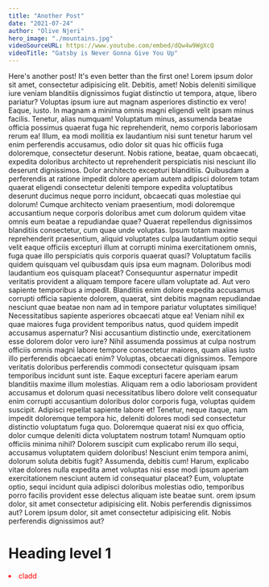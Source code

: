 ```yaml
---
title: "Another Post"
date: "2021-07-24"
author: "Olive Njeri"
hero_image: "./mountains.jpg"
videoSourceURL: https://www.youtube.com/embed/dQw4w9WgXcQ
videoTitle: "Gatsby is Never Gonna Give You Up"
---
```


Here's another post! It's even better than the first one!
Lorem ipsum dolor sit amet, consectetur adipisicing elit. Debitis, amet! Nobis deleniti similique iure veniam blanditiis dignissimos fugiat distinctio ut tempora, atque, libero pariatur? Voluptas ipsum iure aut magnam asperiores distinctio ex vero! Eaque, iusto. In magnam a minima omnis magni eligendi velit ipsam minus facilis. Tenetur, alias numquam! Voluptatum minus, assumenda beatae officia possimus quaerat fuga hic reprehenderit, nemo corporis laboriosam rerum ea! Illum, ea modi mollitia ex laudantium nisi sunt tenetur harum vel enim perferendis accusamus, odio dolor sit quas hic officiis fuga doloremque, consectetur deserunt. Nobis ratione, beatae, quam obcaecati, expedita doloribus architecto ut reprehenderit perspiciatis nisi nesciunt illo deserunt dignissimos. Dolor architecto excepturi blanditiis. Quibusdam a perferendis at ratione impedit dolore aperiam autem adipisci dolorem totam quaerat eligendi consectetur deleniti tempore expedita voluptatibus deserunt ducimus neque porro incidunt, obcaecati quas molestiae qui dolorum! Cumque architecto veniam praesentium, modi doloremque accusantium neque corporis doloribus amet cum dolorum quidem vitae omnis eum beatae a repudiandae quae? Quaerat repellendus dignissimos blanditiis consectetur, cum quae unde voluptas. Ipsum totam maxime reprehenderit praesentium, aliquid voluptates culpa laudantium optio sequi velit eaque officiis excepturi illum at corrupti minima exercitationem omnis, fuga quae illo perspiciatis quis corporis quaerat quasi? Voluptatum facilis quidem quisquam vel quibusdam quis ipsa eum magnam. Doloribus modi laudantium eos quisquam placeat? Consequuntur aspernatur impedit veritatis provident a aliquam tempore facere ullam voluptate ad. Aut vero sapiente temporibus a impedit. Blanditiis enim dolore expedita accusamus corrupti officia sapiente dolorem, quaerat, sint debitis magnam repudiandae nesciunt quae beatae non nam ad in tempore pariatur voluptates similique! Necessitatibus sapiente asperiores obcaecati atque ea! Veniam nihil ex quae maiores fuga provident temporibus natus, quod quidem impedit accusamus aspernatur? Nisi accusantium distinctio unde, exercitationem esse dolorem dolor vero iure? Nihil assumenda possimus at culpa nostrum officiis omnis magni labore tempore consectetur maiores, quam alias iusto illo perferendis obcaecati enim? Voluptas, obcaecati dignissimos. Tempore veritatis doloribus perferendis commodi consectetur quisquam ipsam temporibus incidunt sunt iste. Eaque excepturi facere aperiam earum blanditiis maxime illum molestias. Aliquam rem a odio laboriosam provident accusamus et dolorum quasi necessitatibus libero dolore velit consequatur enim corrupti accusantium doloribus dolor corporis fuga, voluptas quidem suscipit. Adipisci repellat sapiente labore et! Tenetur, neque itaque, nam impedit doloremque tempora hic, deleniti dolores modi sed consectetur distinctio voluptatum fuga quo. Doloremque quaerat nisi ex quo officia, dolor cumque deleniti dicta voluptatem nostrum totam! Numquam optio officiis minima nihil? Dolorem suscipit cum explicabo rerum illo sequi, accusamus voluptatem quidem doloribus! Nesciunt enim tempora animi, dolorum soluta debitis fugit? Assumenda, debitis cum! Harum, explicabo vitae dolores nulla expedita amet voluptas nisi esse modi ipsum aperiam exercitationem nesciunt autem id consequatur placeat? Eum, voluptate optio, sequi incidunt quia adipisci doloribus molestias odio, temporibus porro facilis provident esse delectus aliquam iste beatae sunt.
 orem ipsum dolor, sit amet consectetur adipisicing elit. Nobis perferendis dignissimos aut?
Lorem ipsum dolor, sit amet consectetur adipisicing elit. Nobis perferendis dignissimos aut?
# Heading level 1
<div style="color:red"><li>cladd</li></div>